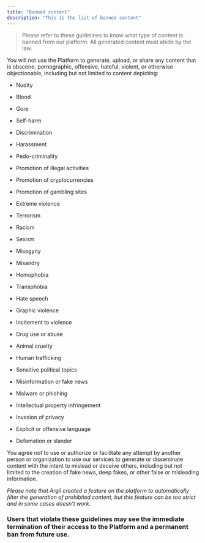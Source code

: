 ```yaml
---
title: "Banned content"
description: "This is the list of banned content"
---
```


> Please refer to these guidelines to know what type of content is banned from our platform. All generated content must abide by the law.

You will not use the Platform to generate, upload, or share any content that is obscene, pornographic, offensive, hateful, violent, or otherwise objectionable, including but not limited to content depicting:

* Nudity

* Blood

* Gore

* Self-harm

* Discrimination

* Harassment

* Pedo-criminality

* Promotion of illegal activities

* Promotion of cryptocurrencies

* Promotion of gambling sites

* Extreme violence

* Terrorism

* Racism

* Sexism

* Misogyny

* Misandry

* Homophobia

* Transphobia

* Hate speech

* Graphic violence

* Incitement to violence

* Drug use or abuse

* Animal cruelty

* Human trafficking

* Sensitive political topics

* Misinformation or fake news

* Malware or phishing

* Intellectual property infringement

* Invasion of privacy

* Explicit or offensive language

* Defamation or slander

You agree not to use or authorize or facilitate any attempt by another person or organization to use our services to generate or disseminate content with the intent to mislead or deceive others, including but not limited to the creation of fake news, deep fakes, or other false or misleading information.

*Please note that Argil created a feature on the platform to automatically filter the generation of prohibited content, but this feature can be too strict and in some cases doesn’t work.*

### Users that violate these guidelines may see the immediate termination of their access to the Platform and a permanent ban from future use.